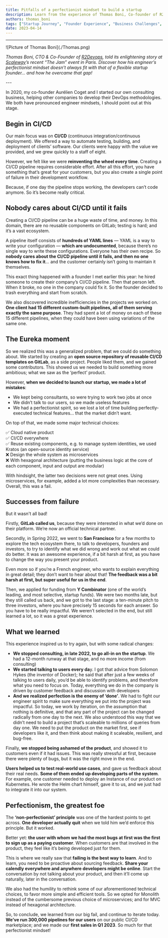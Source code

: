 ```yaml
---
title: Pitfalls of a perfectionist mindset to build a startup
description: Learn from the experience of Thomas Boni, Co-founder of R2Devops!
authors: thomas_boni 
tags: ["Startup Journey", "Founder Experience", "Business Challenges", "Startup Mistakes", "Business Growth"]
date: 2023-04-14
---
```


---
<div style={{display: 'flex', marginTop: '2rem'}}>
![Picture of Thomas Boni](./Thomas.png)

*Thomas Boni, CTO & Co-Founder of [R2Devops](https://r2devops.io), told its enlightening story at [Scaleway](https://www.scaleway.com/en/the-jam/)’s recent “The Jam” event in Paris. Discover how his engineer’s perfectionist mindset doesn’t always fit with that of a flexible startup founder… and how he overcame that gap!*  
</div>
---

In 2020, my co-founder Aurélien Coget and I started our own consulting business, helping other companies to develop their DevOps methodologies. We both have pronounced engineer mindsets, I should point out at this stage.

## Begin in CI/CD

Our main focus was on **CI/CD** (continuous integration/continuous deployment). We offered a way to automate testing, building, and deployment of clients’ software. Our clients were happy with the value we provided, and we grew quickly to a staff of eight.

However, we felt like we were **reinventing the wheel every time**. Creating a CI/CD pipeline requires considerable effort. After all this effort, you have something that’s great for your customers, but you also create a single point of failure in their development workflow.

Because, if one day the pipeline stops working, the developers can’t code anymore. So it’s become really critical.

<!-- truncate -->

## Nobody cares about CI/CD until it fails

Creating a CI/CD pipeline can be a huge waste of time, and money. In this domain, there are no reusable components on GitLab; testing is hard; and it’s a vast ecosystem.

A pipeline itself consists of **hundreds of YAML lines** — YAML is a way to write your configuration — **which are undocumented**, because there’s no single way to write these configurations. Everyone has their own recipe. So **nobody cares about the CI/CD pipeline until it fails, and then no one knows how to fix it**… and the customer certainly isn’t going to maintain it themselves.

This exact thing happened with a founder I met earlier this year: he hired someone to create their company’s CI/CD pipeline. Then that person left. When it broke, no one in the company could fix it. So the founder decided to trash everything and start from scratch.

We also discovered incredible inefficiencies in the projects we worked on. **One client had 15 different custom-built pipelines, all of them serving exactly the same purpose**. They had spent a lot of money on each of these 15 different pipelines, when they could have been using variations of the same one.


## The Eureka moment

So we realized this was a generalized problem, that we could do something about. We started by creating an **open source repository of reusable CI/CD templates on GitLab**, as a side project. People liked them, and we gained some contributors. This showed us we needed to build something more ambitious; what we saw as the ‘perfect’ product.

However, **when we decided to launch our startup, we made a lot of mistakes**:

- We kept being consultants, so were trying to work two jobs at once
- We didn’t talk to our users, so we made useless features
- We had a perfectionist spirit, so we lost a lot of time building perfectly-executed technical features… that the market didn’t want.  

On top of that, we made some major technical choices:

✅ Cloud native product  
✅ CI/CD everywhere  
✅ Reuse existing components, e.g. to manage system identities, we used Kratos (an open-source identity service)  
❌ Design the whole system as microservices  
❌ With hexagonal architecture (putting the business logic at the core of each component, input and output are modular)  

With hindsight, the latter two decisions were not great ones. Using microservices, for example, added a lot more complexities than necessary. Overall, this was a fail.

## Successes from failure

But it wasn't all bad!

Firstly, **GitLab called us**, because they were interested in what we’d done on their platform. We’re now an official technical partner.

Secondly, in Spring 2022, we went to **San Francisco** for a few months to explore the tech ecosystem there, to talk to developers, founders and investors, to try to identify what we did wrong and work out what we could do better. It was an awesome experience, if a bit harsh at first, as you have to change the way you present your product.

Even more so if you’re a French engineer, who wants to explain everything in great detail; they don’t want to hear about that! **The feedback was a bit harsh at first, but super useful for us in the end**.

Then, we applied for funding from **Y Combinator** (one of the world’s leading, and most selective, startup funds). We were two months late, but they still called us back, and we got to the last stage: a ten-minute pitch to three investors, where you have precisely 15 seconds for each answer. So you have to be really impactful. We weren’t selected in the end, but still learned a lot, so it was a great experience.

## What we learned

This experience inspired us to try again, but with some radical changes:

- **We stopped consulting, in late 2022, to go all-in on the startup**. We had a 12-month runway at that stage, and no more income (from consulting)
- **We started talking to users every da**y. I got that advice from Solomon Hykes (the inventor of Docker); he said that after just a few weeks of talking to users daily, you’d be able to identify problems, and therefore what you need to focus on. Today, everything we do in the company is driven by customer feedback and discussion with developers
- **And we realized perfection is the enemy of ‘done’**. We had to fight our engineer spirit to make sure everything we put into the project was impactful.
So today, we work by iteration, on the assumption that nothing is definitive, and that any part of the project can be changed radically from one day to the next. We also understood this way that we didn’t need to build a project that’s scaleable to millions of queries from day one. We need to put the product on the market first, see if developers like it, and then think about making it scaleable, resilient, and bug-free.

Finally, **we stopped being ashamed of the product**, and showed it to customers even if it had issues. This was really stressful at first, because there were plenty of bugs, but it was the right move in the end.

**Users helped us to test real-world use cases**, and gave us feedback about their real needs. **Some of them ended up developing parts of the system**. For example, one customer needed to deploy an Instance of our product on Kubernetes. He wrote the Helm chart himself, gave it to us, and we just had to integrate it into our system.

## Perfectionism, the greatest foe

The **‘non-perfectionist’ principle** was one of the hardest points to get across. **One developer actually quit** when we told him we’d enforce this principle. But it worked.

Better yet: **the user with whom we had the most bugs at first was the first to sign up as a paying customer**. When customers are that involved in the product, they feel like it’s being developed just for them.

This is where we really saw that **failing is the best way to learn**. And to learn, you need to be proactive about sourcing feedback. **Share your calendly everywhere and anywhere developers might be online**. Start the conversation by not talking about your product, and then it’ll come up naturally, later in the conversation.

We also had the humility to rethink some of our aforementioned technical choices, to favor more simple and efficient tools. So we opted for Monolith instead of the cumbersome previous choice of microservices; and for MVC instead of hexagonal architecture.

So, to conclude, we learned from our big fail, and continue to iterate today. **We’ve run 300,000 pipelines for our users** on our public CI/CD marketplace; and we made our **first sales in Q1 2023**. So much for that perfectionist mindset!
  